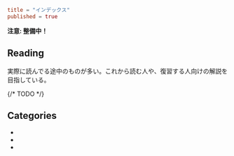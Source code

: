 ```toml
title = "インデックス"
published = true
```

**注意: 整備中！**

## Reading

実際に読んでる途中のものが多い。これから読む人や、復習する人向けの解説を目指している。

{/* TODO
<Series path="reading" />
*/}

## Categories

- [](!calculus)
- [](!linear-algebra)
- [](!complex-function-theory)
